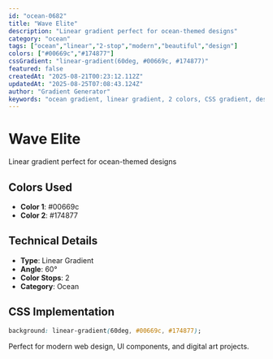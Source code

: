 ```yaml
---
id: "ocean-0682"
title: "Wave Elite"
description: "Linear gradient perfect for ocean-themed designs"
category: "ocean"
tags: ["ocean","linear","2-stop","modern","beautiful","design"]
colors: ["#00669c","#174877"]
cssGradient: "linear-gradient(60deg, #00669c, #174877)"
featured: false
createdAt: "2025-08-21T00:23:12.112Z"
updatedAt: "2025-08-25T07:08:43.124Z"
author: "Gradient Generator"
keywords: "ocean gradient, linear gradient, 2 colors, CSS gradient, design, #00669c, #174877"
---
```


# Wave Elite

Linear gradient perfect for ocean-themed designs

## Colors Used
- **Color 1**: #00669c
- **Color 2**: #174877

## Technical Details
- **Type**: Linear Gradient
- **Angle**: 60°
- **Color Stops**: 2
- **Category**: Ocean

## CSS Implementation
```css
background: linear-gradient(60deg, #00669c, #174877);
```

Perfect for modern web design, UI components, and digital art projects.
